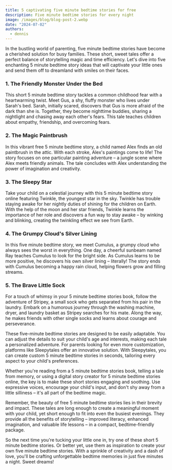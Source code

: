 ```yaml
---
title: 5 captivating five minute bedtime stories for free
description: Five minute bedtime stories for every night
image: /images/blog/blog-post-2.webp
date: "2024-07-02"
authors:
  - dennis
---
```


In the bustling world of parenting, five minute bedtime stories have become a cherished solution
for busy families. These short, sweet tales offer a perfect balance of storytelling magic and time
efficiency. Let's dive into five enchanting 5 minute bedtime story ideas that will captivate your
little ones and send them off to dreamland with smiles on their faces.
 
### 1. The Friendly Monster Under the Bed
This short 5 minute bedtime story tackles a common childhood fear with a heartwarming twist.
Meet Gus, a shy, fluffy monster who lives under Sarah's bed. Sarah, initially scared, discovers
that Gus is more afraid of the dark than she is. Together, they become nighttime buddies,
sharing a nightlight and chasing away each other's fears. This tale teaches children about
empathy, friendship, and overcoming fears.

### 2. The Magic Paintbrush
In this vibrant free 5 minute bedtime story, a child named Alex finds an old paintbrush in the
attic. With each stroke, Alex's paintings come to life! The story focuses on one particular
painting adventure – a jungle scene where Alex meets friendly animals. The tale concludes with
Alex understanding the power of imagination and creativity.

### 3. The Sleepy Star
Take your child on a celestial journey with this 5 minute bedtime story online featuring Twinkle,
the youngest star in the sky. Twinkle has trouble staying awake for her nightly duties of shining
for the children on Earth. With the help of the moon and her star friends, Twinkle learns the
importance of her role and discovers a fun way to stay awake – by winking and blinking,
creating the twinkling effect we see from Earth.

### 4. The Grumpy Cloud's Silver Lining
In this five minute bedtime story, we meet Cumulus, a grumpy cloud who always sees the worst
in everything. One day, a cheerful sunbeam named Ray teaches Cumulus to look for the bright
side. As Cumulus learns to be more positive, he discovers his own silver lining – literally! The
story ends with Cumulus becoming a happy rain cloud, helping flowers grow and filling streams.

### 5. The Brave Little Sock
For a touch of whimsy in your 5 minute bedtime stories book, follow the adventure of Stripey, a
small sock who gets separated from his pair in the laundry. Embark on a humorous journey
through the washing machine, dryer, and laundry basket as Stripey searches for his mate. Along
the way, he makes friends with other single socks and learns about courage and perseverance.

These five-minute bedtime stories are designed to be easily adaptable. You can adjust the
details to suit your child's age and interests, making each tale a personalized adventure. For
parents looking for even more customization, platforms like Sleepytales offer an innovative
solution. With Sleepytales, you can create custom 5 minute bedtime stories in seconds, tailoring
every aspect to your child's preferences.

Whether you're reading from a 5 minute bedtime stories book, telling a tale from memory, or
using a digital story creator for 5 minute bedtime stories online, the key is to make these short
stories engaging and soothing. Use expressive voices, encourage your child's input, and don't
shy away from a little silliness – it's all part of the bedtime magic.

Remember, the beauty of free 5 minute bedtime stories lies in their brevity and impact. These
tales are long enough to create a meaningful moment with your child, yet short enough to fit into
even the busiest evenings. They provide all the benefits of storytelling – improved literacy,
enhanced imagination, and valuable life lessons – in a compact, bedtime-friendly package.

So the next time you're tucking your little one in, try one of these short 5 minute bedtime stories.
Or better yet, use them as inspiration to create your own five minute bedtime stories. With a
sprinkle of creativity and a dash of love, you'll be crafting unforgettable bedtime memories in just
five minutes a night. Sweet dreams!
